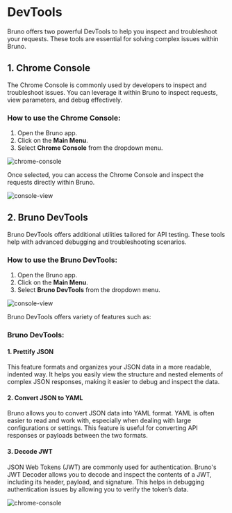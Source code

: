 # DevTools

Bruno offers two powerful DevTools to help you inspect and troubleshoot your requests. These tools are essential for solving complex issues within Bruno.

## 1. Chrome Console

The Chrome Console is commonly used by developers to inspect and troubleshoot issues. You can leverage it within Bruno to inspect requests, view parameters, and debug effectively.

### How to use the Chrome Console:

1. Open the Bruno app.
2. Click on the **Main Menu**.
3. Select **Chrome Console** from the dropdown menu.

![chrome-console](/screenshots/send-request/res-data-and-cookie/devtools/chrome-console.webp)

Once selected, you can access the Chrome Console and inspect the requests directly within Bruno.

![console-view](/screenshots/send-request/res-data-and-cookie/devtools/console-example.webp)

## 2. Bruno DevTools

Bruno DevTools offers additional utilities tailored for API testing. These tools help with advanced debugging and troubleshooting scenarios.

### How to use the Bruno DevTools:

1. Open the Bruno app.
2. Click on the **Main Menu**.
3. Select **Bruno DevTools** from the dropdown menu.

![console-view](/screenshots/send-request/res-data-and-cookie/devtools/bruno-devtools.webp)

Bruno DevTools offers variety of features such as:

### Bruno DevTools:

#### 1. Prettify JSON

This feature formats and organizes your JSON data in a more readable, indented way. It helps you easily view the structure and nested elements of complex JSON responses, making it easier to debug and inspect the data.

#### 2. Convert JSON to YAML

Bruno allows you to convert JSON data into YAML format. YAML is often easier to read and work with, especially when dealing with large configurations or settings. This feature is useful for converting API responses or payloads between the two formats.

#### 3. Decode JWT

JSON Web Tokens (JWT) are commonly used for authentication. Bruno's JWT Decoder allows you to decode and inspect the contents of a JWT, including its header, payload, and signature. This helps in debugging authentication issues by allowing you to verify the token’s data.

![chrome-console](/screenshots/send-request/res-data-and-cookie/devtools/bruno-devtools-view.webp)
